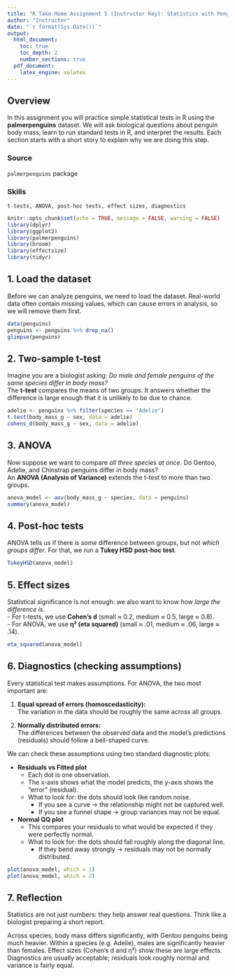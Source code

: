 ```yaml
---
title: "R Take-Home Assignment 5 (Instructor Key): Statistics with Penguins"
author: "Instructor"
date: "`r format(Sys.Date())`"
output:
  html_document:
    toc: true
    toc_depth: 2
    number_sections: true
  pdf_document:
    latex_engine: xelatex
---
```

## Overview

In this assignment you will practice simple statistical tests in R using the **palmerpenguins** dataset. We will ask biological questions about penguin body mass, learn to run standard tests in R, and interpret the results. Each section starts with a short story to explain why we are doing this step.

### Source

`palmerpenguins` package

### Skills

`t-tests, ANOVA, post-hoc tests, effect sizes, diagnostics`

```r
knitr::opts_chunk$set(echo = TRUE, message = FALSE, warning = FALSE)
library(dplyr)
library(ggplot2)
library(palmerpenguins)
library(broom)
library(effectsize)
library(tidyr)
```

## 1. Load the dataset

Before we can analyze penguins, we need to load the dataset. Real-world data often contain missing values, which can cause errors in analysis, so we will remove them first.

```r
data(penguins)
penguins <- penguins %>% drop_na()
glimpse(penguins)
```

## 2. Two-sample t-test

Imagine you are a biologist asking: *Do male and female penguins of the same species differ in body mass?*  
The **t-test** compares the means of two groups. It answers whether the difference is large enough that it is unlikely to be due to chance.

```r
adelie <- penguins %>% filter(species == "Adelie")
t.test(body_mass_g ~ sex, data = adelie)
cohens_d(body_mass_g ~ sex, data = adelie)
```

## 3. ANOVA

Now suppose we want to compare *all three species at once*. Do Gentoo, Adelie, and Chinstrap penguins differ in body mass?  
An **ANOVA (Analysis of Variance)** extends the t-test to more than two groups.

```r
anova_model <- aov(body_mass_g ~ species, data = penguins)
summary(anova_model)
```

## 4. Post-hoc tests

ANOVA tells us if there is *some* difference between groups, but not *which groups differ*. For that, we run a **Tukey HSD post-hoc test**.

```r
TukeyHSD(anova_model)
```

## 5. Effect sizes

Statistical significance is not enough: we also want to know *how large the difference is*.  
- For t-tests, we use **Cohen’s d** (small ≈ 0.2, medium ≈ 0.5, large ≈ 0.8).  
- For ANOVA, we use **η² (eta squared)** (small ≈ .01, medium ≈ .06, large ≈ .14).  

```r
eta_squared(anova_model)
```

## 6. Diagnostics (checking assumptions)

Every statistical test makes assumptions. For ANOVA, the two most important are:

1. **Equal spread of errors (homoscedasticity):**  
   The variation in the data should be roughly the same across all groups.  

2. **Normally distributed errors:**  
   The differences between the observed data and the model’s predictions (residuals) should follow a bell-shaped curve.  

We can check these assumptions using two standard diagnostic plots:

- **Residuals vs Fitted plot**  
  - Each dot is one observation.  
  - The x-axis shows what the model predicts, the y-axis shows the “error” (residual).  
  - What to look for: the dots should look like random noise.  
    - If you see a curve → the relationship might not be captured well.  
    - If you see a funnel shape → group variances may not be equal.  

- **Normal QQ plot**  
  - This compares your residuals to what would be expected if they were perfectly normal.  
  - What to look for: the dots should fall roughly along the diagonal line.  
    - If they bend away strongly → residuals may not be normally distributed.  

```r
plot(anova_model, which = 1)
plot(anova_model, which = 2)
```

## 7. Reflection

Statistics are not just numbers: they help answer real questions. Think like a biologist preparing a short report.

Across species, body mass differs significantly, with Gentoo penguins being much heavier. Within a species (e.g. Adelie), males are significantly heavier than females. Effect sizes (Cohen’s d and η²) show these are large effects. Diagnostics are usually acceptable; residuals look roughly normal and variance is fairly equal.
